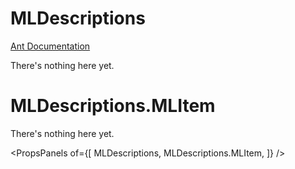 
# MLDescriptions

[Ant Documentation](https://3x.ant.design/components/descriptions)

There's nothing here yet.


# MLDescriptions.MLItem

There's nothing here yet.

<PropsPanels of={[
  MLDescriptions,
  MLDescriptions.MLItem,
]} />
